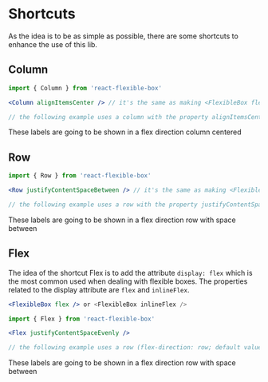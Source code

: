
<Meta title="Shortcuts" />

# Shortcuts

As the idea is to be as simple as possible, there are some shortcuts to enhance the use of this lib.

## Column

```jsx
import { Column } from 'react-flexible-box'

<Column alignItemsCenter /> // it's the same as making <FlexibleBox flex column alignItemsCenter/>

// the following example uses a column with the property alignItemsCenter
```

<Canvas>
  <Column alignItemsCenter>
    <label>These labels are going to</label>
    <label>be shown in a flex direction column</label>
    <label>centered</label>
  </Column>
</Canvas>

## Row

```jsx
import { Row } from 'react-flexible-box'

<Row justifyContentSpaceBetween /> // it's the same as making <FlexibleBox flex row justifyContentSpaceBetween/>

// the following example uses a row with the property justifyContentSpaceBetween
```

<Canvas>
  <Row justifyContentSpaceBetween>
    <label>These labels are going to</label>
    <label>be shown in a flex direction row</label>
    <label>with space between</label>
  </Row>
</Canvas>

## Flex

The idea of the shortcut Flex is to add the attribute `display: flex` which is the most common used when dealing with flexible boxes. The properties related to the display attribute are `flex` and `inlineFlex`.

```jsx
<FlexibleBox flex /> or <FlexibleBox inlineFlex />
```

```jsx
import { Flex } from 'react-flexible-box'

<Flex justifyContentSpaceEvenly />

// the following example uses a row (flex-direction: row; default value) with the property justifyContentSpaceEvenly
```

<Canvas>
  <Flex justifyContentSpaceEvenly>
    <label>These labels are going to</label>
    <label>be shown in a flex direction row</label>
    <label>with space between</label>
  </Flex>
</Canvas>
